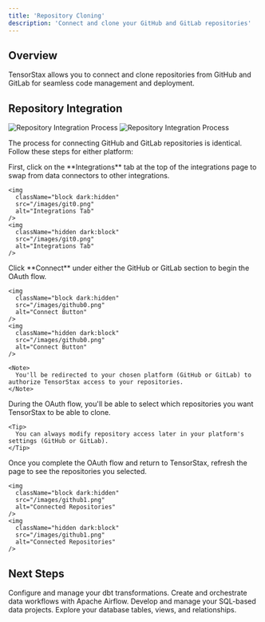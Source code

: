 ```yaml
---
title: 'Repository Cloning'
description: 'Connect and clone your GitHub and GitLab repositories'
---
```


## Overview

TensorStax allows you to connect and clone repositories from GitHub and GitLab for seamless code management and deployment.

## Repository Integration

<img
  className="block dark:hidden"
  src="https://i.imgur.com/emcGZWK.gif"
  alt="Repository Integration Process"
/>
<img
  className="hidden dark:block"
  src="https://i.imgur.com/emcGZWK.gif"
  alt="Repository Integration Process"
/>

The process for connecting GitHub and GitLab repositories is identical. Follow these steps for either platform:

<AccordionGroup>
  <Accordion icon="gear" title="Navigate to Integrations">
    First, click on the **Integrations** tab at the top of the integrations page to swap from data connectors to other integrations.

    <img
      className="block dark:hidden"
      src="/images/git0.png"
      alt="Integrations Tab"
    />
    <img
      className="hidden dark:block"
      src="/images/git0.png"
      alt="Integrations Tab"
    />
  </Accordion>

  <Accordion icon="code-branch" title="Connect Your Platform">
    Click **Connect** under either the GitHub or GitLab section to begin the OAuth flow.

    <img
      className="block dark:hidden"
      src="/images/github0.png"
      alt="Connect Button"
    />
    <img
      className="hidden dark:block"
      src="/images/github0.png"
      alt="Connect Button"
    />

    <Note>
      You'll be redirected to your chosen platform (GitHub or GitLab) to authorize TensorStax access to your repositories.
    </Note>
  </Accordion>

  <Accordion icon="list-check" title="Select Repositories">
    During the OAuth flow, you'll be able to select which repositories you want TensorStax to be able to clone.

    <Tip>
      You can always modify repository access later in your platform's settings (GitHub or GitLab).
    </Tip>
  </Accordion>

  <Accordion icon="eye" title="View Connected Repositories">
    Once you complete the OAuth flow and return to TensorStax, refresh the page to see the repositories you selected.

    <img
      className="block dark:hidden"
      src="/images/github1.png"
      alt="Connected Repositories"
    />
    <img
      className="hidden dark:block"
      src="/images/github1.png"
      alt="Connected Repositories"
    />
  </Accordion>
</AccordionGroup>

## Next Steps

<CardGroup cols={2}>
  <Card title="Setting up your dbt project" icon="database" href="/dbt-setup">
    Configure and manage your dbt transformations.
  </Card>
  <Card title="Setting up your Airflow project" icon="timeline" href="#">
    Create and orchestrate data workflows with Apache Airflow.
  </Card>
  <Card title="Setting up your SQL projects" icon="code" href="#">
    Develop and manage your SQL-based data projects.
  </Card>
  <Card title="Browse Schemas" icon="sitemap" href="#">
    Explore your database tables, views, and relationships.
  </Card>
</CardGroup>